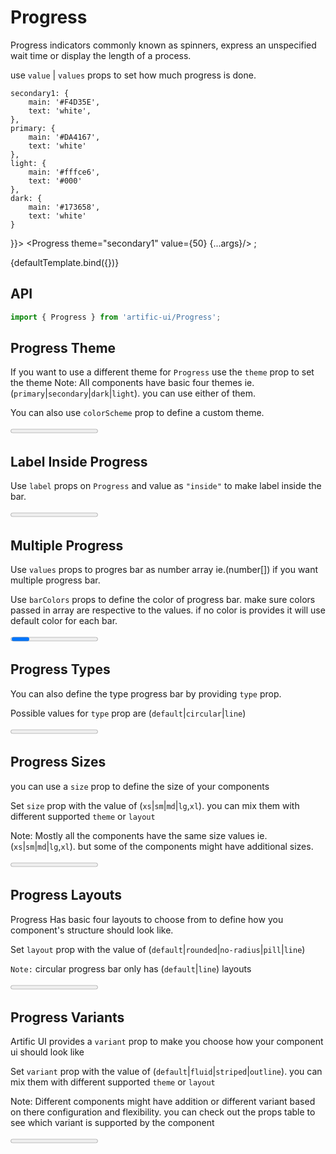 
<Meta title="Components/Progress" component={Progress}/>

# Progress

Progress indicators commonly known as spinners, express an unspecified wait time or display the length of a process.

use `value` | `values` props to set how much progress is done.

	secondary1: {
		main: '#F4D35E',
		text: 'white',
	},
	primary: {
		main: '#DA4167',
		text: 'white'
	},
	light: {
		main: '#fffce6',
		text: '#000'
	},
	dark: {
		main: '#173658',
		text: 'white'
	}
}}>
	<Progress theme="secondary1" value={50} {...args}/>
</ThemeProvider>;

<Canvas>
	<Story name="Default">{defaultTemplate.bind({})}</Story>
</Canvas>

## API

```jsx
import { Progress } from 'artific-ui/Progress';
```

<ArgsTable story="Default"/>

## Progress Theme

If you want to use a different theme for `Progress` use the `theme` prop to set the theme
Note: All components have basic four themes ie. (`primary`|`secondary`|`dark`|`light`). you can use either of them.

You can also use `colorScheme` prop to define a custom theme.

<Canvas>
	<Story name="Progress Theme">
		<Progress theme="primary" value={50}/>
		<Progress theme="secondary" value={50}/>
		<Progress theme="light" value={50}/>
		<Progress theme="dark" value={50}/>
		<Progress value={50} colorScheme={{
			background: 'linear-gradient(45deg, #e736f4, #673ab7)',
			backgroundColor: '#e736f4',
			color: 'white',
		}}/>
	</Story>
</Canvas>

## Label Inside Progress

Use `label` props on `Progress` and value as `"inside"` to make label inside the bar.


<Canvas>
	<Story name="Label Inside Progress">
		<Progress label="inside" theme="secondary" value={50}/>
	</Story>
</Canvas>

## Multiple Progress

Use `values` props to progres bar as number array ie.(number[]) if you want multiple progress bar.

Use `barColors` props to define the color of progress bar. make sure colors passed in array are respective to the values. if no color is provides it will use default color for each bar.

<Canvas>
	<Story name="Multiple Progress">
		<Progress theme="primary" barColors={['red', 'blue', 'green']} values={[50, 20, 10]}/>
	</Story>
</Canvas>


##  Progress Types

You can also define the type progress bar  by providing `type` prop.

Possible values for `type` prop are (`default`|`circular`|`line`)

<Canvas>
	<Story name="Progress Types">
		<Progress value={80} type="default" theme="primary"/>
		<Progress value={80} type="circular" theme="primary"/>
		<Progress value={80} type="line" theme="primary"/>
	</Story>
</Canvas>

## Progress Sizes

you can use a `size` prop to define the size of your components

Set `size` prop with the value of (`xs`|`sm`|`md`|`lg`,`xl`). you can mix them with different supported `theme` or `layout`

Note: Mostly all the components have the same size values ie.(`xs`|`sm`|`md`|`lg`,`xl`). but some of the components might have additional sizes.

<Canvas>
	<Story name="Progress Sizes">
		<Progress size="xl" value={80}/>
		<Progress size="lg" value={80}/>
		<Progress value={80}/>
		<Progress size="sm" value={80}/>
		<Progress size="xs" value={80}/>
		<br/>
		<br/>
		<h5>Circular Progress Size</h5>
		<Progress size="xl" value={80} type="circular"/>
		<Progress size="lg" value={80} type="circular"/>
		<Progress value={80} type="circular"/>
		<Progress size="sm" value={80} type="circular"/>
		<Progress size="xs" value={80} type="circular"/>
	</Story>
</Canvas>

## Progress Layouts

Progress Has basic four layouts to choose from to define how you component's structure should look like.

Set `layout` prop with the value of (`default`|`rounded`|`no-radius`|`pill`|`line`)

`Note:` circular progress bar only has (`default`|`line`) layouts

<Canvas>
	<Story name="Progress Layouts">
		<Progress layout="default" value={80}/>
		<Progress layout="rounded" value={80}/>
		<Progress layout="no-radius" value={80}/>
		<Progress layout="pill" value={80}/>
		<Progress layout="line" value={80}/>
		<br/>
		<br/>
		<h5>Circular Progress Layouts</h5>
		<Progress type="circular" layout="default" value={80}/>
		<Progress type="circular" layout="line" value={80}/>
	</Story>
</Canvas>

## Progress Variants

Artific UI provides a `variant` prop to make you choose how your component ui should look like

Set `variant` prop with the value of (`default`|`fluid`|`striped`|`outline`). you can mix them with different supported `theme` or `layout`

Note: Different components might have addition or different variant based on there configuration and flexibility.
you can check out the props table to see which variant is supported by the component

<Canvas>
	<Story name="Progress Variants">
		<Progress variant="default" value={80}/>
		<Progress variant="fluid" value={80}/>
		<Progress variant="striped" value={80}/>
		<Progress variant="outline" value={80}/>
		<br/>
		<br/>
		<h5>Circular Progress Variants</h5>
		<Progress type="circular" variant="default" value={80}/>
		<Progress type="circular" variant="fluid" value={80}/>
		<Progress type="circular" variant="striped" value={80}/>
		<Progress type="circular" variant="outline" value={80}/>
	</Story>
</Canvas>
